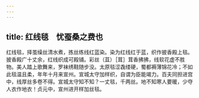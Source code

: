 ```yaml
---
---
---
```

title: 红线毯　忧蚕桑之费也
---



红线毯，择茧缲丝清水煮，拣丝练线红蓝染。染为红线红于蓝，织作披香殿上毯。披香殿广十丈余，红线织成可殿铺。彩丝（苴）［茸］茸香拂拂，线软花虚不胜物。美人踏上歌舞来，罗袜绣鞋随步没。太原毯涩毳缕硬，蜀都褥薄锦花冷；不如此毯温且柔，年年十月来宣州。宣城太守加样织，自谓为臣能竭力。百夫同担进宫中，线厚丝多卷不得。宣城太守知不知？一丈毯，千两丝。地不知寒人要暖，少夺人衣作地衣！贞元中，宣州进开样加丝毯。